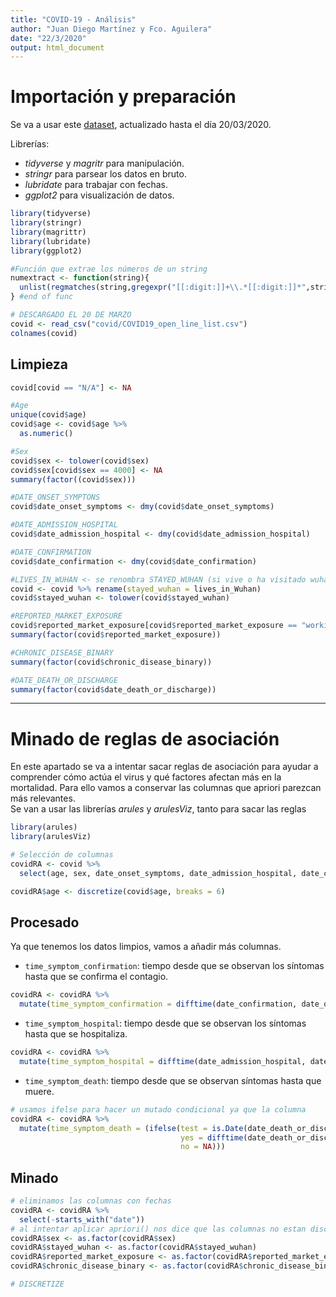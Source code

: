 ---
title: "COVID-19 - Análisis"
author: "Juan Diego Martínez y Fco. Aguilera"
date: "22/3/2020"
output: html_document
---

# Importación y preparación 
Se va a usar este [dataset](https://www.kaggle.com/sudalairajkumar/novel-corona-virus-2019-dataset/data#COVID19_open_line_list.csv), actualizado hasta el día 20/03/2020.

Librerías:

* *tidyverse* y *magritr* para manipulación.
* *stringr* para parsear los datos en bruto.
* *lubridate* para trabajar con fechas.
* *ggplot2* para visualización de datos.

```{r imporacion, warning = FALSE, message = FALSE}
library(tidyverse)
library(stringr)
library(magrittr)
library(lubridate)
library(ggplot2)

#Función que extrae los números de un string
numextract <- function(string){
  unlist(regmatches(string,gregexpr("[[:digit:]]+\\.*[[:digit:]]*",string)))
} #end of func

# DESCARGADO EL 20 DE MARZO
covid <- read_csv("covid/COVID19_open_line_list.csv")
colnames(covid)
```

## Limpieza
```{r limpieza, warning = FALSE, message = FALSE}
covid[covid == "N/A"] <- NA

#Age
unique(covid$age)
covid$age <- covid$age %>%
  as.numeric()

#Sex
covid$sex <- tolower(covid$sex)
covid$sex[covid$sex == 4000] <- NA
summary(factor((covid$sex)))

#DATE_ONSET_SYMPTONS
covid$date_onset_symptoms <- dmy(covid$date_onset_symptoms)

#DATE_ADMISSION_HOSPITAL
covid$date_admission_hospital <- dmy(covid$date_admission_hospital)

#DATE_CONFIRMATION
covid$date_confirmation <- dmy(covid$date_confirmation)

#LIVES_IN_WUHAN <- se renombra STAYED_WUHAN (si vive o ha visitado wuhan recientemente)
covid <- covid %>% rename(stayed_wuhan = lives_in_Wuhan)
covid$stayed_wuhan <- tolower(covid$stayed_wuhan)

#REPORTED_MARKET_EXPOSURE
covid$reported_market_exposure[covid$reported_market_exposure == "working in another market in Wuhan"] = "yes"
summary(factor(covid$reported_market_exposure))

#CHRONIC_DISEASE_BINARY
summary(factor(covid$chronic_disease_binary))

#DATE_DEATH_OR_DISCHARGE
summary(factor(covid$date_death_or_discharge))
```

***

# Minado de reglas de asociación

En este apartado se va a intentar sacar reglas de asociación para ayudar a comprender cómo actúa el virus y qué factores afectan más en la mortalidad. Para ello vamos a conservar las columnas que apriori parezcan más relevantes.  
Se van a usar las librerías *arules* y *arulesViz*, tanto para sacar las reglas


```{r arules, warning = FALSE, message = FALSE}
library(arules)
library(arulesViz)

# Selección de columnas
covidRA <- covid %>%
  select(age, sex, date_onset_symptoms, date_admission_hospital, date_confirmation, stayed_wuhan, reported_market_exposure, chronic_disease_binary, date_death_or_discharge)

covidRA$age <- discretize(covid$age, breaks = 6)
```

## Procesado
Ya que tenemos los datos limpios, vamos a añadir más columnas.  

* `time_symptom_confirmation`: tiempo desde que se observan los síntomas hasta que se confirma el contagio.

```{r time symptom confirmation, warning = FALSE, message = FALSE}
covidRA <- covidRA %>%
  mutate(time_symptom_confirmation = difftime(date_confirmation, date_onset_symptoms, units = "days"))
```

* `time_symptom_hospital`: tiempo desde que se observan los síntomas hasta que se hospitaliza.
```{r time symptom hospital, warning = FALSE, message = FALSE}
covidRA <- covidRA %>%
  mutate(time_symptom_hospital = difftime(date_admission_hospital, date_onset_symptoms, units = "days"))
```

* `time_symptom_death`: tiempo desde que se observan síntomas hasta que muere.
```{r time symptom death, warning = FALSE, message = FALSE}
# usamos ifelse para hacer un mutado condicional ya que la columna 
covidRA <- covidRA %>%
  mutate(time_symptom_death = (ifelse(test = is.Date(date_death_or_discharge), 
                                      yes = difftime(date_death_or_discharge, date_onset_symptoms),
                                      no = NA)))
```

## Minado
```{r discretizacion valores, warning = FALSE, message = FALSE, echo = FALSE}
# eliminamos las columnas con fechas
covidRA <- covidRA %>%
  select(-starts_with("date"))
# al intentar aplicar apriori() nos dice que las columnas no estan discretizadas
covidRA$sex <- as.factor(covidRA$sex)
covidRA$stayed_wuhan <- as.factor(covidRA$stayed_wuhan)
covidRA$reported_market_exposure <- as.factor(covidRA$reported_market_exposure)
covidRA$chronic_disease_binary <- as.factor(covidRA$chronic_disease_binary)

# DISCRETIZE
```


